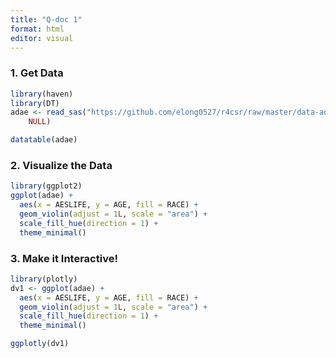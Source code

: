 ```yaml
---
title: "Q-doc 1"
format: html
editor: visual
---
```


### 1. Get Data

```r

library(haven)
library(DT)
adae <- read_sas("https://github.com/elong0527/r4csr/raw/master/data-adam/adae.sas7bdat", 
    NULL)

datatable(adae)
```

### 2. Visualize the Data

```r
library(ggplot2)
ggplot(adae) +
  aes(x = AESLIFE, y = AGE, fill = RACE) +
  geom_violin(adjust = 1L, scale = "area") +
  scale_fill_hue(direction = 1) +
  theme_minimal()
```

### 3. Make it Interactive!

```r
library(plotly)
dv1 <- ggplot(adae) +
  aes(x = AESLIFE, y = AGE, fill = RACE) +
  geom_violin(adjust = 1L, scale = "area") +
  scale_fill_hue(direction = 1) +
  theme_minimal()

ggplotly(dv1)
```
